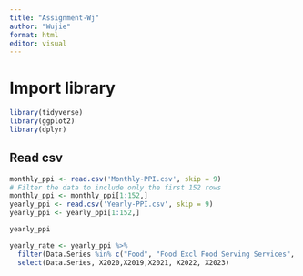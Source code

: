 ```yaml
---
title: "Assignment-Wj"
author: "Wujie"
format: html
editor: visual
---
```


## 

# Import library

```r
library(tidyverse)
library(ggplot2)
library(dplyr)

```

## Read csv

```r
monthly_ppi <- read.csv('Monthly-PPI.csv', skip = 9)
# Filter the data to include only the first 152 rows
monthly_ppi <- monthly_ppi[1:152,]
yearly_ppi <- read.csv('Yearly-PPI.csv', skip = 9)
yearly_ppi <- yearly_ppi[1:152,]

```

```r
yearly_ppi
```

```r
yearly_rate <- yearly_ppi %>%
  filter(Data.Series %in% c("Food", "Food Excl Food Serving Services", "Clothing & Footwear", "Housing & Utilities", "Household Durables & Services", "Health Care", "Transport", "Communication", "Recreation & Culture", "Education", "Miscellaneous Goods & Services", "All Items")) %>%
  select(Data.Series, X2020,X2019,X2021, X2022, X2023)
```
